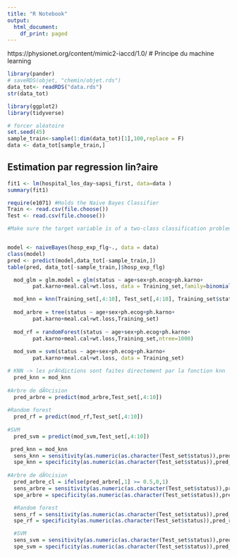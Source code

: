 ```yaml
---
title: "R Notebook"
output:
  html_document:
    df_print: paged
---
```


https://physionet.org/content/mimic2-iaccd/1.0/
# Principe du machine learning

```r
library(pander)
# saveRDS(objet, "chemin/objet.rds")
data_tot<- readRDS("data.rds")
str(data_tot)

```

```r
library(ggplot2)
library(tidyverse)

```


```r
# forcer aléatoire
set.seed(45)
sample_train<-sample(1:dim(data_tot)[1],100,replace = F)
data <- data_tot[sample_train,]

```


## Estimation par regression lin?aire

```r
fit1 <- lm(hospital_los_day~sapsi_first, data=data )
summary(fit1)
```


```r
require(e1071) #Holds the Naive Bayes Classifier
Train <- read.csv(file.choose())
Test <- read.csv(file.choose())

#Make sure the target variable is of a two-class classification problem only


model <- naiveBayes(hosp_exp_flg~., data = data)
class(model) 
pred <- predict(model,data_tot[-sample_train,])
table(pred, data_tot[-sample_train,]$hosp_exp_flg)


```

```r
  mod_glm = glm.model = glm(status ~ age+sex+ph.ecog+ph.karno+
        pat.karno+meal.cal+wt.loss, data = Training_set,family=binomial(link="logit"))

  mod_knn = knn(Training_set[,4:10], Test_set[,4:10], Training_set$status, k = 20, prob=TRUE)
  
  mod_arbre = tree(status ~ age+sex+ph.ecog+ph.karno+
        pat.karno+meal.cal+wt.loss,Training_set)
    
  mod_rf = randomForest(status ~ age+sex+ph.ecog+ph.karno+
        pat.karno+meal.cal+wt.loss,Training_set,ntree=1000)
  
  mod_svm = svm(status ~ age+sex+ph.ecog+ph.karno+
        pat.karno+meal.cal+wt.loss, data = Training_set)
```

 
```r

# KNN -> les prÃ©dictions sont faites directement par la fonction knn
  pred_knn = mod_knn
  
#Arbre de dÃ©cision
  pred_arbre = predict(mod_arbre,Test_set[,4:10])
    
#Random forest
  pred_rf = predict(mod_rf,Test_set[,4:10])
  
#SVM
  pred_svm = predict(mod_svm,Test_set[,4:10])
```
 
```r
 pred_knn = mod_knn
  sens_knn = sensitivity(as.numeric(as.character(Test_set$status)),pred_knn,cutoff = 0)
  spe_knn = specificity(as.numeric(as.character(Test_set$status)),pred_knn,cutoff = 0)
  
#Arbre de dÃ©cision
  pred_arbre_cl = ifelse(pred_arbre[,1] >= 0.5,0,1)
  sens_arbre = sensitivity(as.numeric(as.character(Test_set$status)),pred_arbre_cl,cutoff = 0)
  spe_arbre = specificity(as.numeric(as.character(Test_set$status)),pred_arbre_cl,cutoff = 0)

  #Random forest
  sens_rf = sensitivity(as.numeric(as.character(Test_set$status)),pred_rf,cutoff = 0)
  spe_rf = specificity(as.numeric(as.character(Test_set$status)),pred_rf,cutoff = 0)

  #SVM
  sens_svm = sensitivity(as.numeric(as.character(Test_set$status)),pred_svm,cutoff = 0)
  spe_svm = specificity(as.numeric(as.character(Test_set$status)),pred_svm,cutoff = 0)
```

